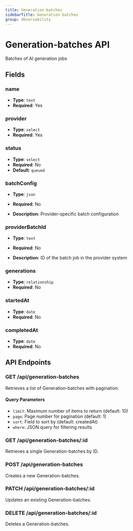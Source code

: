 ```yaml
---
title: Generation-batches
sidebarTitle: Generation-batches
group: Observability
---
```


# Generation-batches API

Batches of AI generation jobs

## Fields

### name

- **Type**: `text`
- **Required**: Yes




### provider

- **Type**: `select`
- **Required**: Yes




### status

- **Type**: `select`
- **Required**: No
- **Default**: `queued`



### batchConfig

- **Type**: `json`
- **Required**: No

- **Description**: Provider-specific batch configuration


### providerBatchId

- **Type**: `text`
- **Required**: No

- **Description**: ID of the batch job in the provider system


### generations

- **Type**: `relationship`
- **Required**: No




### startedAt

- **Type**: `date`
- **Required**: No




### completedAt

- **Type**: `date`
- **Required**: No





## API Endpoints

### GET /api/generation-batches
Retrieves a list of Generation-batches with pagination.

#### Query Parameters
- `limit`: Maximum number of items to return (default: 10)
- `page`: Page number for pagination (default: 1)
- `sort`: Field to sort by (default: createdAt)
- `where`: JSON query for filtering results

### GET /api/generation-batches/:id
Retrieves a single Generation-batches by ID.

### POST /api/generation-batches
Creates a new Generation-batches.

### PATCH /api/generation-batches/:id
Updates an existing Generation-batches.

### DELETE /api/generation-batches/:id
Deletes a Generation-batches.

